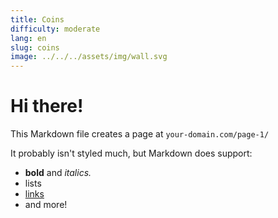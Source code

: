 ```yaml
---
title: Coins
difficulty: moderate
lang: en
slug: coins
image: ../../../assets/img/wall.svg
---
```


# Hi there!

This Markdown file creates a page at `your-domain.com/page-1/`

It probably isn't styled much, but Markdown does support:

- **bold** and _italics._
- lists
- [links](https://astro.build)
- and more!
